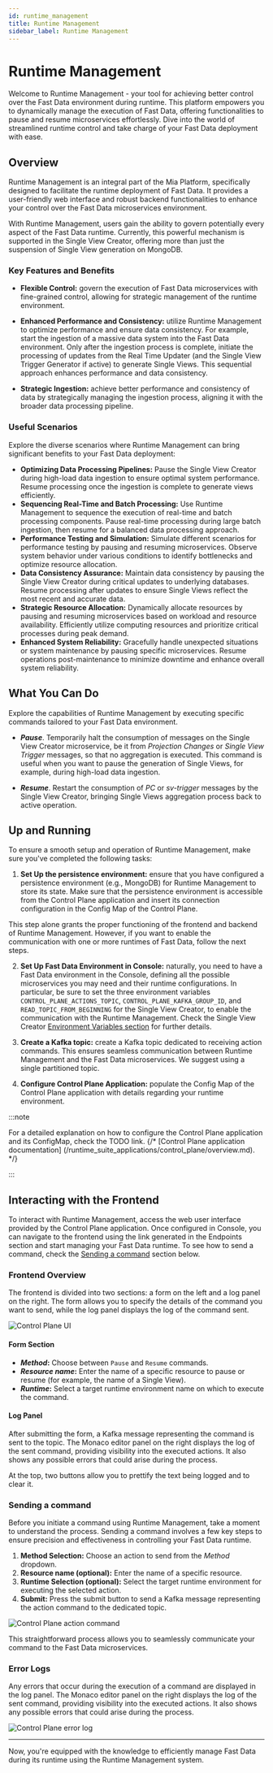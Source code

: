 ```yaml
---
id: runtime_management
title: Runtime Management
sidebar_label: Runtime Management
---
```





# Runtime Management

Welcome to Runtime Management - your tool for achieving better control over the Fast Data environment during runtime. This platform empowers you to dynamically manage the execution of Fast Data, offering functionalities to pause and resume microservices effortlessly. Dive into the world of streamlined runtime control and take charge of your Fast Data deployment with ease.

## Overview

Runtime Management is an integral part of the Mia Platform, specifically designed to facilitate the runtime deployment of Fast Data. It provides a user-friendly web interface and robust backend functionalities to enhance your control over the Fast Data microservices environment.

With Runtime Management, users gain the ability to govern potentially every aspect of the Fast Data runtime. Currently, this powerful mechanism is supported in the Single View Creator, offering more than just the suspension of Single View generation on MongoDB.

### Key Features and Benefits

- **Flexible Control:** govern the execution of Fast Data microservices with fine-grained control, allowing for strategic management of the runtime environment.

- **Enhanced Performance and Consistency:** utilize Runtime Management to optimize performance and ensure data consistency. For example, start the ingestion of a massive data system into the Fast Data environment. Only after the ingestion process is complete, initiate the processing of updates from the Real Time Updater (and the Single View Trigger Generator if active) to generate Single Views. This sequential approach enhances performance and data consistency.

- **Strategic Ingestion:** achieve better performance and consistency of data by strategically managing the ingestion process, aligning it with the broader data processing pipeline.

### Useful Scenarios

Explore the diverse scenarios where Runtime Management can bring significant benefits to your Fast Data deployment:

- **Optimizing Data Processing Pipelines:** Pause the Single View Creator during high-load data ingestion to ensure optimal system performance. Resume processing once the ingestion is complete to generate views efficiently.
- **Sequencing Real-Time and Batch Processing:** Use Runtime Management to sequence the execution of real-time and batch processing components. Pause real-time processing during large batch ingestion, then resume for a balanced data processing approach.
- **Performance Testing and Simulation:** Simulate different scenarios for performance testing by pausing and resuming microservices. Observe system behavior under various conditions to identify bottlenecks and optimize resource allocation.
- **Data Consistency Assurance:** Maintain data consistency by pausing the Single View Creator during critical updates to underlying databases. Resume processing after updates to ensure Single Views reflect the most recent and accurate data.
- **Strategic Resource Allocation:** Dynamically allocate resources by pausing and resuming microservices based on workload and resource availability. Efficiently utilize computing resources and prioritize critical processes during peak demand.
- **Enhanced System Reliability:** Gracefully handle unexpected situations or system maintenance by pausing specific microservices. Resume operations post-maintenance to minimize downtime and enhance overall system reliability.

## What You Can Do

Explore the capabilities of Runtime Management by executing specific commands tailored to your Fast Data environment.

- ***Pause***. Temporarily halt the consumption of messages on the Single View Creator microservice, be it from *Projection Changes* or *Single View Trigger* messages, so that no aggregation is executed. This command is useful when you want to pause the generation of Single Views, for example, during high-load data ingestion.

- ***Resume***. Restart the consumption of *PC* or *sv-trigger* messages by the Single View Creator, bringing Single Views aggregation process back to active operation.

## Up and Running

To ensure a smooth setup and operation of Runtime Management, make sure you've completed the following tasks:

1. **Set Up the persistence environment:** ensure that you have configured a persistence environment (e.g., MongoDB) for Runtime Management to store its state. Make sure that the persistence environment is accessible from the Control Plane application and insert its connection configuration in the Config Map of the Control Plane.

This step alone grants the proper functioning of the frontend and backend of Runtime Management. However, if you want to enable the communication with one or more runtimes of Fast Data, follow the next steps.

2. **Set Up Fast Data Environment in Console:** naturally, you need to have a Fast Data environment in the Console, defining all the possible microservices you may need and their runtime configurations. In particular, be sure to set the three environment variables `CONTROL_PLANE_ACTIONS_TOPIC`, `CONTROL_PLANE_KAFKA_GROUP_ID`, and `READ_TOPIC_FROM_BEGINNING` for the Single View Creator, to enable the communication with the Runtime Management. Check the Single View Creator [Environment Variables section](/fast_data/configuration/single_view_creator.md#environment_variables) for further details.

3. **Create a Kafka topic:** create a Kafka topic dedicated to receiving action commands. This ensures seamless communication between Runtime Management and the Fast Data microservices. We suggest using a single partitioned topic.

4. **Configure Control Plane Application:** populate the Config Map of the Control Plane application with details regarding your runtime environment.

:::note

For a detailed explanation on how to configure the Control Plane application and its ConfigMap, check the TODO link.
{/* [Control Plane application documentation] (/runtime_suite_applications/control_plane/overview.md). */}

:::

## Interacting with the Frontend

To interact with Runtime Management, access the web user interface provided by the Control Plane application. Once configured in Console, you can navigate to the frontend using the link generated in the Endpoints section and start managing your Fast Data runtime.
To see how to send a command, check the [Sending a command](#sending-a-command) section below.

### Frontend Overview

The frontend is divided into two sections: a form on the left and a log panel on the right. The form allows you to specify the details of the command you want to send, while the log panel displays the log of the command sent.

![Control Plane UI](img/runtime_management/runtime_management_initial_screen.png)

<Tabs>

<TabItem value="control-plane-ui-left" label="Left Side" default>

#### Form Section
  - ***Method*:** Choose between `Pause` and `Resume` commands.
  - ***Resource name*:** Enter the name of a specific resource to pause or resume (for example, the name of a Single View).
  - ***Runtime*:** Select a target runtime environment name on which to execute the command.

</TabItem>

<TabItem value="control-plane-ui-right" label="Right Side">

#### Log Panel
  After submitting the form, a Kafka message representing the command is sent to the topic.
  The Monaco editor panel on the right displays the log of the sent command, providing visibility into the executed actions. It also shows any possible errors that could arise during the process.

  At the top, two buttons allow you to prettify the text being logged and to clear it.

</TabItem>

</Tabs>

### Sending a command

Before you initiate a command using Runtime Management, take a moment to understand the process. Sending a command involves a few key steps to ensure precision and effectiveness in controlling your Fast Data runtime.

1. **Method Selection:** Choose an action to send from the *Method* dropdown.
2. **Resource name (optional):** Enter the name of a specific resource.
3. **Runtime Selection (optional):** Select the target runtime environment for executing the selected action.
4. **Submit:** Press the submit button to send a Kafka message representing the action command to the dedicated topic.

![Control Plane action command](img/runtime_management/runtime_management_request_with_parameters.png)

This straightforward process allows you to seamlessly communicate your command to the Fast Data microservices.

### Error Logs

Any errors that occur during the execution of a command are displayed in the log panel. The Monaco editor panel on the right displays the log of the sent command, providing visibility into the executed actions. It also shows any possible errors that could arise during the process.

![Control Plane error log](img/runtime_management/runtime_management_error_log.png)

---

Now, you're equipped with the knowledge to efficiently manage Fast Data during its runtime using the Runtime Management system.
